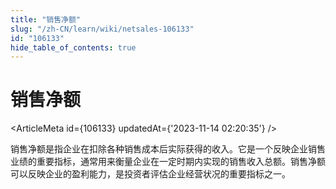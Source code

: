 ```yaml
---
title: "销售净额"
slug: "/zh-CN/learn/wiki/netsales-106133"
id: "106133"
hide_table_of_contents: true
---
```



# 销售净额

<ArticleMeta id={106133} updatedAt={'2023-11-14 02:20:35'} />
<div className='border-solid border-b border-t-0 my-4 border-[var(--ifm-color-gray-300)]' />

销售净额是指企业在扣除各种销售成本后实际获得的收入。它是一个反映企业销售业绩的重要指标，通常用来衡量企业在一定时期内实现的销售收入总额。销售净额可以反映企业的盈利能力，是投资者评估企业经营状况的重要指标之一。
